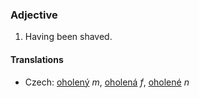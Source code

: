 ===Adjective===
# Having been shaved.


==== Translations ====
*Czech: [[oholený]] ''m'', [[oholená]] ''f'', [[oholené]] ''n''